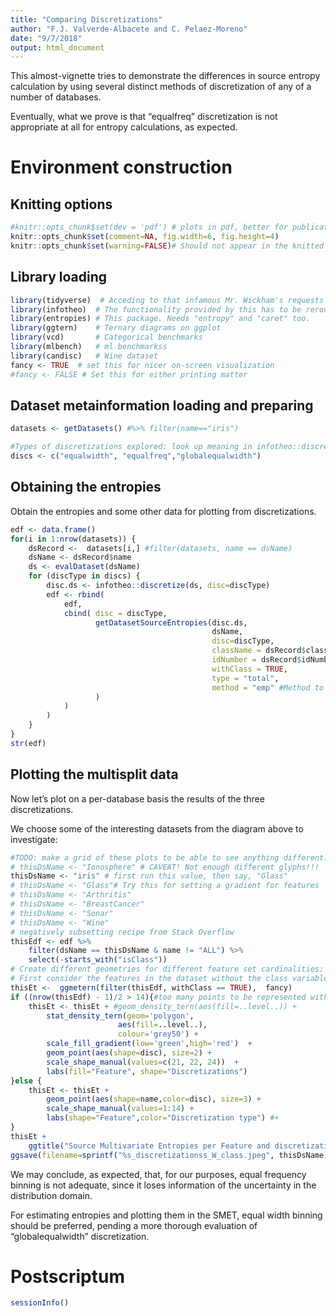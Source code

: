 ```yaml
---
title: "Comparing Discretizations"
author: "F.J. Valverde-Albacete and C. Pelaez-Moreno"
date: "9/7/2018"
output: html_document
---
```


This almost-vignette tries to demonstrate the differences in source entropy calculation by using several distinct methods of discretization of any of a number of databases.

Eventually, what we prove is that "equalfreq" discretization is not appropriate at all for entropy calculations, as expected. 

# Environment construction

## Knitting options

```r
#knitr::opts_chunk$set(dev = 'pdf') # plots in pdf, better for publication
knitr::opts_chunk$set(comment=NA, fig.width=6, fig.height=4)
knitr::opts_chunk$set(warning=FALSE)# Should not appear in the knitted document
```

## Library loading

```r
library(tidyverse)  # Acceding to that infamous Mr. Wickham's requests!
library(infotheo)  # The functionality provided by this has to be rerouted through entropies
library(entropies) # This package. Needs "entropy" and "caret" too.
library(ggtern)    # Ternary diagrams on ggplot
library(vcd)       # Categorical benchmarks
library(mlbench)   # ml benchmarkss
library(candisc)   # Wine dataset
fancy <- TRUE  # set this for nicer on-screen visualization
#fancy <- FALSE # Set this for either printing matter
```

## Dataset metainformation loading and preparing

```r
datasets <- getDatasets() #%>% filter(name=="iris")

#Types of discretizations explored: look up meaning in infotheo::discretize
discs <- c("equalwidth", "equalfreq","globalequalwidth")
```

## Obtaining the entropies

Obtain the entropies and some other data for plotting from discretizations.

```r
edf <- data.frame()
for(i in 1:nrow(datasets)) {
    dsRecord <-  datasets[i,] #filter(datasets, name == dsName)
    dsName <- dsRecord$name
    ds <- evalDataset(dsName)
    for (discType in discs) {
        disc.ds <- infotheo::discretize(ds, disc=discType)
        edf <- rbind(
            edf,
            cbind( disc = discType,
                   getDatasetSourceEntropies(disc.ds,
                                             dsName,
                                             disc=discType,
                                             className = dsRecord$className,
                                             idNumber = dsRecord$idNumber,
                                             withClass = TRUE,
                                             type = "total",
                                             method = "emp" #Method to work out entropies, from infotheo::entropy
                   )
            )
        )
    }
}
str(edf)
```

## Plotting the multisplit data

Now let's plot on a per-database basis the results of the three discretizations. 

We choose some of the interesting datasets from the diagram above to investigate:

```r
#TODO: make a grid of these plots to be able to see anything different. 
# thisDsName <- "Ionosphere" # CAVEAT! Not enough different glyphs!!!
thisDsName <- "iris" # first run this value, then say, "Glass"
# thisDsName <- "Glass"# Try this for setting a gradient for features
# thisDsName <- "Arthritis"
# thisDsName <- "BreastCancer"
# thisDsName <- "Sonar"
# thisDsName <- "Wine"
# negatively subsetting recipe from Stack Overflow
thisEdf <- edf %>% 
    filter(dsName == thisDsName & name != "ALL") %>% 
    select(-starts_with("isClass"))
# Create different geometries for different feature set cardinalities:
# First consider the features in the dataset without the class variable
thisEt <-  ggmetern(filter(thisEdf, withClass == TRUE),  fancy) 
if ((nrow(thisEdf) - 1)/2 > 14){#too many points to be represented with glpsh
    thisEt <- thisEt + #geom_density_tern(aes(fill=..level..)) +
        stat_density_tern(geom='polygon',
                        aes(fill=..level..),
                        colour='grey50') + 
        scale_fill_gradient(low='green',high='red')  +
        geom_point(aes(shape=disc), size=2) +
        scale_shape_manual(values=c(21, 22, 24))  + 
        labs(fill="Feature", shape="Discretizations")
}else {
    thisEt <- thisEt + 
        geom_point(aes(shape=name,color=disc), size=3) +
        scale_shape_manual(values=1:14) + 
        labs(shape="Feature",color="Discretization type") #+
}
thisEt + 
    ggtitle("Source Multivariate Entropies per Feature and discretization")
ggsave(filename=sprintf("%s_discretizationss_W_class.jpeg", thisDsName))
```
We may conclude, as expected, that, for our purposes, equal frequency binning is not adequate, since it loses information of the uncertainty in the distribution domain. 

For estimating entropies and plotting them in the SMET, equal width binning should be preferred, pending a more thorough evaluation of "globalequalwidth" discretization. 

# Postscriptum

```r
sessionInfo()
```